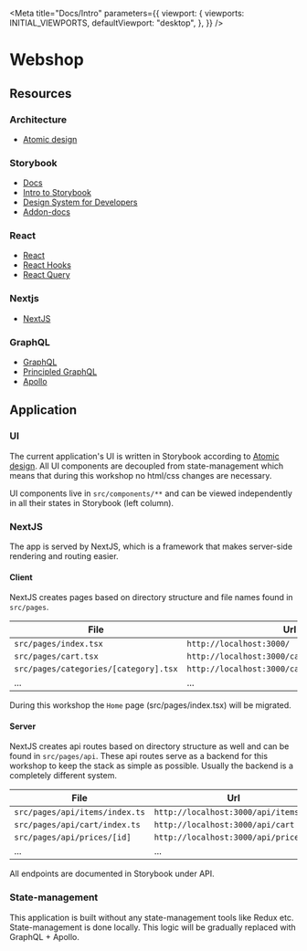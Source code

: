 
<Meta title="Docs/Intro"
  parameters={{
      viewport: {
          viewports: INITIAL_VIEWPORTS,
          defaultViewport: "desktop",
      },
  }}
/>

# Webshop

## Resources

### Architecture
- [Atomic design](https://bradfrost.com/blog/post/atomic-web-design/)

### Storybook
- [Docs](https://storybook.js.org/docs/react/get-started/introduction)
- [Intro to Storybook](https://storybook.js.org/tutorials/intro-to-storybook/)
- [Design System for Developers](https://storybook.js.org/tutorials/design-systems-for-developers/)
- [Addon-docs](https://storybook.js.org/docs/react/writing-docs/introduction)

### React

- [React](https://reactjs.org/)
- [React Hooks](https://reactjs.org/docs/hooks-intro.html)
- [React Query](https://react-query.tanstack.com/)

### Nextjs

- [NextJS](https://nextjs.org/)

### GraphQL

- [GraphQL](https://graphql.org/)
- [Principled GraphQL](https://principledgraphql.com/)
- [Apollo](https://www.apollographql.com/)

## Application

### UI

The current application's UI is written in Storybook according to [Atomic design](https://bradfrost.com/blog/post/atomic-web-design/).
All UI components are decoupled from state-management which means that during this workshop no html/css changes are necessary.

UI components live in `src/components/**` and can be viewed independently in all their states in Storybook (left column).

### NextJS

The app is served by NextJS, which is a framework that makes server-side rendering and routing easier.

#### Client

NextJS creates pages based on directory structure and file names found in `src/pages`.

| File                                  | Url                                            |
| ------------------------------------- | ---------------------------------------------- |
| `src/pages/index.tsx`                 | `http://localhost:3000/`                       |
| `src/pages/cart.tsx`                  | `http://localhost:3000/cart`                   |
| `src/pages/categories/[category].tsx` | `http://localhost:3000/categories/electronics` |
| ...                                   | ...                                            |

During this workshop the `Home` page (src/pages/index.tsx) will be migrated.

#### Server

NextJS creates api routes based on directory structure as well and can be found in `src/pages/api`. These api routes
serve as a backend for this workshop to keep the stack as simple as possible. Usually the backend is a completely different
system.

| File                           | Url                                  |
| ------------------------------ | ------------------------------------ |
| `src/pages/api/items/index.ts` | `http://localhost:3000/api/items`    |
| `src/pages/api/cart/index.ts`  | `http://localhost:3000/api/cart`     |
| `src/pages/api/prices/[id]`    | `http://localhost:3000/api/prices/1` |
| ...                            | ...                                  |

All endpoints are documented in Storybook under API.

### State-management

This application is built without any state-management tools like Redux etc. State-management is done locally.
This logic will be gradually replaced with GraphQL + Apollo.
